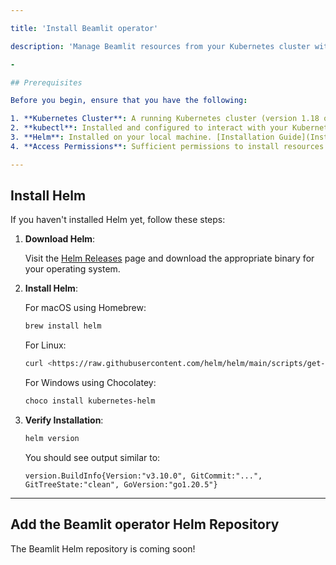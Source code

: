 ```yaml
---

title: 'Install Beamlit operator'

description: 'Manage Beamlit resources from your Kubernetes cluster with the Beamlit operator.'

-

## Prerequisites

Before you begin, ensure that you have the following:

1. **Kubernetes Cluster**: A running Kubernetes cluster (version 1.18 or later is recommended). You can use managed services like [Amazon EKS](https://aws.amazon.com/eks/), [Google GKE](https://cloud.google.com/kubernetes-engine), [Azure AKS](https://azure.microsoft.com/services/kubernetes-service/), or set up your own cluster.
2. **kubectl**: Installed and configured to interact with your Kubernetes cluster. [Installation Guide](https://kubernetes.io/docs/tasks/tools/install-kubectl/).
3. **Helm**: Installed on your local machine. [Installation Guide](Install-Beamlit-operator.md).
4. **Access Permissions**: Sufficient permissions to install resources in the target Kubernetes cluster.

---
```


## Install Helm

If you haven't installed Helm yet, follow these steps:

1. **Download Helm**:
    
    Visit the [Helm Releases](https://github.com/helm/helm/releases) page and download the appropriate binary for your operating system.
    
2. **Install Helm**:
    
    For macOS using Homebrew:
    
    ```bash
    brew install helm
    
    ```
    
    For Linux:
    
    ```bash
    curl <https://raw.githubusercontent.com/helm/helm/main/scripts/get-helm-3> | bash
    
    ```
    
    For Windows using Chocolatey:
    
    ```powershell
    choco install kubernetes-helm
    
    ```
    
3. **Verify Installation**:
    
    ```bash
    helm version
    
    ```
    
    You should see output similar to:
    
    ```
    version.BuildInfo{Version:"v3.10.0", GitCommit:"...", GitTreeState:"clean", GoVersion:"go1.20.5"}
    
    ```
    

---

## Add the Beamlit operator Helm Repository

<Note>The Beamlit Helm repository is coming soon!</Note>
